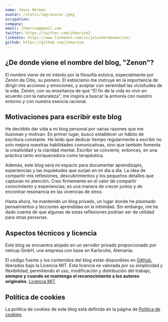 ```yaml
---
name: Jesus Herman
avatar: /static/img/avatar.jpeg
occupation:
company:
email: jhmarina@gmail.com
twitter: https://twitter.com/jhmarina2
linkedin: https://www.linkedin.com/in/jesushermanmarina/
github: https://github.com/jhmarina
---
```


## ¿De donde viene el nombre del blog, "Zenon"?

El nombre viene de mi interés por la filosofía estoica, especialmente por Zenón de Citio, su pionero. El estoicismo me instruye en la importancia de dirigir mis acciones y emociones, y aceptar con serenidad las vicisitudes de la vida. Zenón, con su enseñanza de que "El fin de la vida es vivir en acuerdo con la naturaleza", me inspira a buscar la armonía con nuestro entorno y con nuestra esencia racional. 

## Motivaciones para escribir este blog

He decidido dar vida a mi blog personal por varias razones que me ilusionan y motivan. En primer lugar, busco establecer un hábito de escritura constante. He leído que dedicar tiempo regularmente a escribir no solo mejora nuestras habilidades comunicativas, sino que también fomenta la creatividad y la claridad mental. Escribir se convierte, entonces, en una práctica tanto enriquecedora como terapéutica.

Además, este blog será mi espacio para documentar aprendizajes, experiencias y las inquietudes que surjan en mi día a día. La idea de compartir mis reflexiones, descubrimientos y los pequeños detalles que capturan mi atención. Creo firmemente en el valor de compartir conocimiento y experiencias; es una manera de crecer juntos y de encontrar resonancia en las vivencias de otros.

Hasta ahora, he mantenido un blog privado, un lugar donde he plasmado pensamientos y lecciones aprendidas en la intimidad. Sin embargo, me he dado cuenta de que algunas de estas reflexiones podrían ser de utilidad para otras personas. 

## Aspectos técnicos y licencia

Este blog se encuentra alojado en un servidor privado proporcionado por netcup GmbH, una empresa con base en Karlsruhe, Alemania.

El código fuente y los contenidos del blog están disponibles en [GitHub](https://github.com/jhmarina/zenon-blog), liberados bajo la Licencia MIT. Esta licencia es valorada por su simplicidad y flexibilidad, permitiendo el uso, modificación y distribución del trabajo, **siempre y cuando se mantenga el reconocimiento a los autores originales**. [Licencia MIT](https://es.wikipedia.org/wiki/Licencia_MIT).

## Política de cookies

La política de cookies de este blog está definida en la página de [Política de cookies](/politica-cookies).
